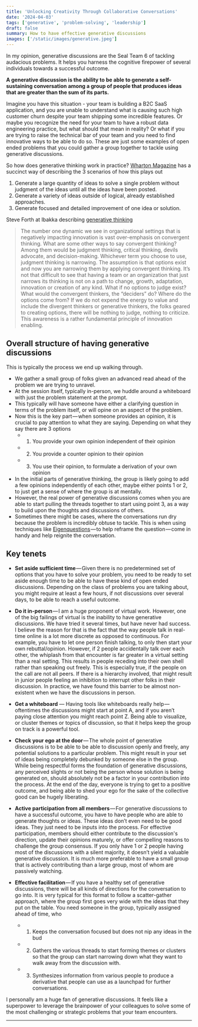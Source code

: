 ```yaml
---
title: 'Unlocking Creativity Through Collaborative Conversations'
date: '2024-04-03'
tags: ['generative', 'problem-solving', 'leadership']
draft: false
summary: How to have effective generative discussions
images: ['/static/images/generative.jpeg']
---
```


In my opinion, generative discussions are the Seal Team 6 of tackling audacious problems. It helps you harness the cognitive firepower of several individuals towards a successful outcome. 

**A generative discussion is the ability to be able to generate a self-sustaining conversation among a group of people that produces ideas that are greater than the sum of its parts.**

Imagine you have this situation - your team is building a B2C SaaS application, and you are unable to understand what is causing such high customer churn despite your team shipping some incredible features. Or maybe you recognize the need for your team to have a robust data engineering practice, but what should that mean in reality? Or what if you are trying to raise the technical bar of your team and you need to find innovative ways to be able to do so. These are just some examples of  open ended problems that you could gather a group together to tackle using generative discussions. 

So how does generative thinking work in practice? [Wharton Magazine](https://magazine.wharton.upenn.edu/digital/power-of-generative-thinking-to-improve-company-strategy/) has a succinct way of describing the 3 scenarios of how this plays out 

1. Generate a large quantity of ideas to solve a single problem without judgment of the ideas until all the ideas have been posted.
2. Generate a variety of ideas outside of logical, already established approaches.
3. Generate focused and detailed improvement of one idea or solution.

Steve Forth at Ibakka describing [generative thinking](https://www.ibbaka.com/ibbaka-talent-blog/generative-thinking-as-a-critical-skill-a-conversation-with-gk-vanpatter)

> The number one dynamic we see in organizational settings that is negatively impacting innovation is vast over-emphasis on convergent thinking. What are some other ways to say convergent thinking? Among them would be judgment thinking, critical thinking, devils advocate, and decision-making. Whichever term you choose to use, judgment thinking is narrowing. The assumption is that options exist and now you are narrowing them by applying convergent thinking. It’s not that difficult to see that having a team or an organization that just narrows its thinking is not on a path to change, growth, adaptation, innovation or creation of any kind. What if no options to judge exist? What would the convergent thinkers, the “deciders” do? Where do the options come from? If we do not expend the energy to value and include the divergent thinkers or generative thinkers, the folks geared to creating options, there will be nothing to judge, nothing to criticize. This awareness is a rather fundamental principle of innovation enabling.


## Overall structure of having generative discussions

This is typically the process we end up walking through.

- We gather a small group of folks given an advanced read ahead of the problem we are trying to unravel. 
- At the session itself, typically in-person, we huddle around a whiteboard with just the problem statement at the prompt. 
- This typically will have someone have either a clarifying question in terms of the problem itself, or will opine on an aspect of the problem. 
- Now this is the key part — when someone provides an opinion, it is crucial to pay attention to what they are saying. Depending on what they say there are 3 options
    - 1) You provide your own opinion independent of their opinion
    - 2) You provide a counter opinion to their opinion 
    - 3) You use their opinion, to formulate a derivation of your own opinion
- In the initial parts of generative thinking, the group is likely going to add a few opinions independently of each other, maybe either points 1 or 2, to just get a sense of where the group is at mentally. 
- However, the real power of generative discussions comes when you are able to start pulling the threads together to start using point 3, as a way to build upon the thoughts and discussions of others. 
- Sometimes there might be cases, where the conversations run dry because the problem is incredibly obtuse to tackle. This is when using techniques like [Eigenquestions](https://coda.io/@shishir/eigenquestions-the-art-of-framing-problems) — to help reframe the question — come in handy and help reignite the conversation. 

## Key tenets 

- **Set aside sufficient time** — Given there is no predetermined set of options that you have to solve your problem, you need to be ready to set aside enough time to be able to have these kind of open ended discussions. Depending on the class of problems you are talking about, you might require at least a few hours, if not discussions over several days, to be able to reach a useful outcome. 

- **Do it in-person** — I am a huge proponent of virtual work. However, one of the big failings of virtual is the inability to have generative discussions. We have tried it several times, but have never had success. I believe the reason for that is the fact that the way people talk in real-time online is a lot more discrete as opposed to continuous. For example, you have to let one person finish talking, to only then start your own rebuttal/opinion. However, if 2 people accidentally talk over each other, the whiplash from that encounter is far greater in a virtual setting than a real setting. This results in people receding into their own shell rather than speaking out freely. This is especially true, if the people on the call are not all peers. If there is a hierarchy involved, that might result in junior people feeling an inhibition to interrupt other folks in their discussion. In practice, we have found this barrier to be almost non-existent when we have the discussions in person. 

- **Get a whiteboard** — Having tools like whiteboards really help — oftentimes the discussions might start at point A, and if you aren’t paying close attention you might reach point Z. Being able to visualize, or cluster themes or topics of discussion, so that it helps keep the group on track is a powerful tool.

- **Check your ego at the door** — The whole point of generative discussions is to be able to be able to discussion openly and freely, any potential solutions to a particular problem. This might result in your set of ideas being completely debunked by someone else in the group. While being respectful forms the foundation of generative discussions, any perceived slights or not being the person whose solution is being generated on, should absolutely not be a factor in your contribution into the process. At the end of the day, everyone is trying to get to a positive outcome, and being able to shed your ego for the sake of the collective good can be hugely liberating. 

- **Active participation from all members** — For generative discussions to have a successful outcome, you have to have people who are able to generate thoughts or ideas. These ideas don’t even need to be good ideas. They just need to be inputs into the process. For effective participation, members should either contribute to the discussion's direction, update their opinions maturely, or offer compelling reasons to challenge the group consensus. If you only have 1 or 2 people having most of the discussions with a silent majority, it doesn’t yield a valuable generative discussion. It is much more preferable to have a small group that is actively contributing than a large group, most of whom are passively watching. 

- **Effective facilitation** — If you have a healthy set of generative discussions, there will be all kinds of directions for the conversation to go into. It is very typical for this format to follow a scatter-gather approach, where the group first goes very wide with the ideas that they put on the table. You need someone in the group, typically assigned ahead of time, who
    - 1) Keeps the conversation focused but does not nip any ideas in the bud 
    - 2) Gathers the various threads to start forming themes or clusters so that the group can start narrowing down what they want to walk away from the discussion with. 
    - 3) Synthesizes information from various people to produce a derivative that people can use as a launchpad for further conversations. 

I personally am a huge fan of generative discussions. It feels like a superpower to leverage the brainpower of your colleagues to solve some of the most challenging or strategic problems that your team encounters. 

---
